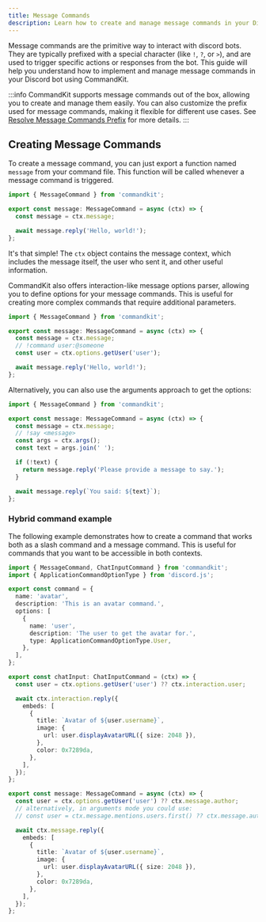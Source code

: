 ```yaml
---
title: Message Commands
description: Learn how to create and manage message commands in your Discord bot using CommandKit.
---
```


Message commands are the primitive way to interact with discord bots. They are typically prefixed with a special character (like `!`, `?`, or `>`), and are used to trigger specific actions or responses from the bot. This guide will help you understand how to implement and manage message commands in your Discord bot using CommandKit.

:::info
CommandKit supports message commands out of the box, allowing you to create and manage them easily. You can also customize the prefix used for message commands, making it flexible for different use cases. See [Resolve Message Commands Prefix](./02-resolve-message-commands-prefix.mdx) for more details.
:::

## Creating Message Commands

To create a message command, you can just export a function named `message` from your command file. This function will be called whenever a message command is triggered.

```ts
import { MessageCommand } from 'commandkit';

export const message: MessageCommand = async (ctx) => {
  const message = ctx.message;

  await message.reply('Hello, world!');
};
```

It's that simple! The `ctx` object contains the message context, which includes the message itself, the user who sent it, and other useful information.

CommandKit also offers interaction-like message options parser, allowing you to define options for your message commands. This is useful for creating more complex commands that require additional parameters.

```ts
import { MessageCommand } from 'commandkit';

export const message: MessageCommand = async (ctx) => {
  const message = ctx.message;
  // !command user:@someone
  const user = ctx.options.getUser('user');

  await message.reply('Hello, world!');
};
```

Alternatively, you can also use the arguments approach to get the options:

```ts
import { MessageCommand } from 'commandkit';

export const message: MessageCommand = async (ctx) => {
  const message = ctx.message;
  // !say <message>
  const args = ctx.args();
  const text = args.join(' ');

  if (!text) {
    return message.reply('Please provide a message to say.');
  }

  await message.reply(`You said: ${text}`);
};
```

### Hybrid command example

The following example demonstrates how to create a command that works both as a slash command and a message command. This is useful for commands that you want to be accessible in both contexts.

```ts
import { MessageCommand, ChatInputCommand } from 'commandkit';
import { ApplicationCommandOptionType } from 'discord.js';

export const command = {
  name: 'avatar',
  description: 'This is an avatar command.',
  options: [
    {
      name: 'user',
      description: 'The user to get the avatar for.',
      type: ApplicationCommandOptionType.User,
    },
  ],
};

export const chatInput: ChatInputCommand = (ctx) => {
  const user = ctx.options.getUser('user') ?? ctx.interaction.user;

  await ctx.interaction.reply({
    embeds: [
      {
        title: `Avatar of ${user.username}`,
        image: {
          url: user.displayAvatarURL({ size: 2048 }),
        },
        color: 0x7289da,
      },
    ],
  });
};

export const message: MessageCommand = async (ctx) => {
  const user = ctx.options.getUser('user') ?? ctx.message.author;
  // alternatively, in arguments mode you could use:
  // const user = ctx.message.mentions.users.first() ?? ctx.message.author;

  await ctx.message.reply({
    embeds: [
      {
        title: `Avatar of ${user.username}`,
        image: {
          url: user.displayAvatarURL({ size: 2048 }),
        },
        color: 0x7289da,
      },
    ],
  });
};
```
